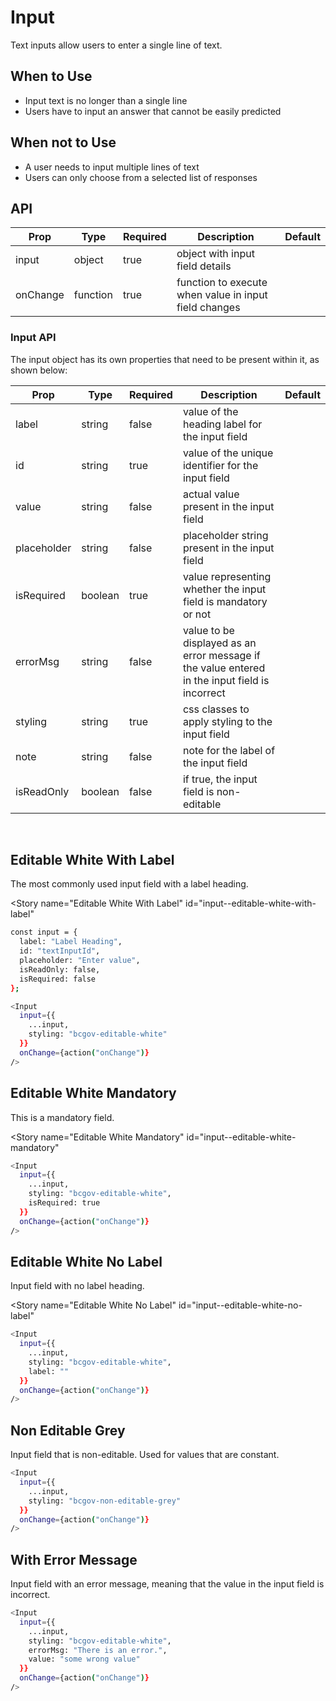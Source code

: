 
<Meta title="Input" component={Input} />

# Input

Text inputs allow users to enter a single line of text.

## When to Use

- Input text is no longer than a single line
- Users have to input an answer that cannot be easily predicted

## When not to Use

- A user needs to input multiple lines of text
- Users can only choose from a selected list of responses

## API

| Prop     | Type     | Required | Description                                           | Default |
| -------- | -------- | -------- | ----------------------------------------------------- | ------- |
| input    | object   | true     | object with input field details                       |         |
| onChange | function | true     | function to execute when value in input field changes |         |

### Input API

The input object has its own properties that need to be present within it, as shown below:

| Prop        | Type    | Required | Description                                                                                    | Default |
| ----------- | ------- | -------- | ---------------------------------------------------------------------------------------------- | ------- |
| label       | string  | false    | value of the heading label for the input field                                                 |         |
| id          | string  | true     | value of the unique identifier for the input field                                             |         |
| value       | string  | false    | actual value present in the input field                                                        |         |
| placeholder | string  | false    | placeholder string present in the input field                                                  |         |
| isRequired  | boolean | true     | value representing whether the input field is mandatory or not                                 |         |
| errorMsg    | string  | false    | value to be displayed as an error message if the value entered in the input field is incorrect |         |
| styling     | string  | true     | css classes to apply styling to the input field                                                |         |
| note        | string  | false    | note for the label of the input field                                                          |         |
| isReadOnly  | boolean | false    | if true, the input field is non-editable                                                       |         |

<br />

## Editable White With Label

The most commonly used input field with a label heading.

<Story
  name="Editable White With Label"
  id="input--editable-white-with-label"
></Story>

```bash
const input = {
  label: "Label Heading",
  id: "textInputId",
  placeholder: "Enter value",
  isReadOnly: false,
  isRequired: false
};

<Input
  input={{
    ...input,
    styling: "bcgov-editable-white"
  }}
  onChange={action("onChange")}
/>
```

## Editable White Mandatory

This is a mandatory field.

<Story
  name="Editable White Mandatory"
  id="input--editable-white-mandatory"
></Story>

```bash
<Input
  input={{
    ...input,
    styling: "bcgov-editable-white",
    isRequired: true
  }}
  onChange={action("onChange")}
/>
```

## Editable White No Label

Input field with no label heading.

<Story
  name="Editable White No Label"
  id="input--editable-white-no-label"
></Story>

```bash
<Input
  input={{
    ...input,
    styling: "bcgov-editable-white",
    label: ""
  }}
  onChange={action("onChange")}
/>
```

## Non Editable Grey

Input field that is non-editable. Used for values that are constant.

<Story name="Non Editable Grey" id="input--non-editable-grey"></Story>

```bash
<Input
  input={{
    ...input,
    styling: "bcgov-non-editable-grey"
  }}
  onChange={action("onChange")}
/>
```

## With Error Message

Input field with an error message, meaning that the value in the input field is incorrect.

<Story name="With Error Message" id="input--with-error-message"></Story>

```bash
<Input
  input={{
    ...input,
    styling: "bcgov-editable-white",
    errorMsg: "There is an error.",
    value: "some wrong value"
  }}
  onChange={action("onChange")}
/>
```
